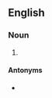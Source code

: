 ==English==
{{wikipedia|Pornotopia}}
=== Noun ===
{{head|en|noun plural form}}

# {{plural of|pornotopia|lang=en}}

==== Antonyms ====

* {{l|en|romantopias}}
